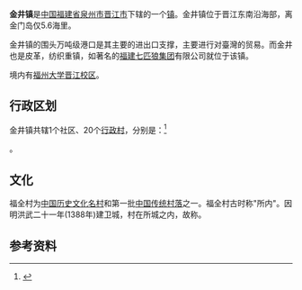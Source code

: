 {{中国乡级行政区
| 行政区全称 = 金井镇
| 景观照片文件名 = 
| 景观照片描述 = 
| 汉语拼音 = 
| 通用拼音 = 
| 注音符號 = 
| 上级行政区 = [[福建省|福建省]][[晋江市|晋江市]]
| 行政区类别 = [[镇|镇]]
| 总面积 = 
| 户籍人口 = 
| 户籍人口年份 = 
| 常住人口 = 
| 人口密度 = 
| 常住人口年份 = 
| 领导人职务1 =
| 领导人姓名1 =
| 领导人职务2 = 
| 领导人姓名2 = 
| 行政区划 = 
| 官方网站 = 
| 政府驻地 = 
| 邮政编码 = 362251
| 毗邻行政区 = 
| 位置图文件名 = 
| 位置图描述 = 
|35/05/82/106/000}}
'''金井镇'''是[[中华人民共和国|中国]][[福建省|福建省]][[泉州市|泉州市]][[晋江市|晋江市]]下辖的一个[[镇|镇]]。金井镇位于晋江东南沿海部，离金门岛仅5.6海里。

金井镇的围头万吨级港口是其主要的进出口支撑，主要进行对臺灣的贸易。而金井也是皮革，纺织重镇，如著名的[[福建七匹狼集团有限公司|福建七匹狼集团]]有限公司就位于该镇。

境内有[[福州大学晋江校区|福州大学晋江校区]]。

== 行政区划 ==

金井镇共辖1个社区、20个[[行政村|行政村]]，分别是：<ref>{{PRC admin/ref sgc|35/05/82/106/000}}</ref>

{{PRC admin/children|35/05/82/106/000}}。

== 文化 ==
福全村为[[中国历史文化名村|中国历史文化名村]]和第一批[[中国传统村落|中国传统村落]]之一。福全村古时称"所内"。因明洪武二十一年(1388年)建卫城，村在所城之内，故称。

==参考资料==
{{reflist}}

{{PRC admin/navcat|35/05/82/106/000}}